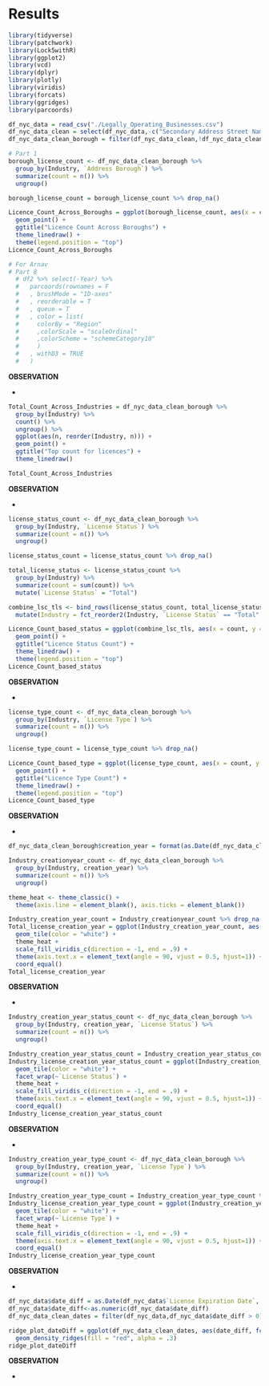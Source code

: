 # Results

```r
library(tidyverse)
library(patchwork)
library(Lock5withR)
library(ggplot2)
library(vcd)
library(dplyr)
library(plotly)
library(viridis)
library(forcats)
library(ggridges)
library(parcoords)
```



```r
df_nyc_data = read_csv("./Legally_Operating_Businesses.csv")
df_nyc_data_clean = select(df_nyc_data,-c("Secondary Address Street Name","Detail","Business Name 2"))
df_nyc_data_clean_borough = filter(df_nyc_data_clean,!df_nyc_data_clean$`Address Borough` %in% c("BRONX","QUEENS","BROOKLYN","MANHATTAN"))

# Part 1
borough_license_count <- df_nyc_data_clean_borough %>%
  group_by(Industry, `Address Borough`) %>%
  summarize(count = n()) %>%
  ungroup()

borough_license_count = borough_license_count %>% drop_na()

Licence_Count_Across_Boroughs = ggplot(borough_license_count, aes(x = count, y = reorder(Industry, count), color = `Address Borough`)) +
  geom_point() +
  ggtitle("Licence Count Across Boroughs") +
  theme_linedraw() +
  theme(legend.position = "top")
Licence_Count_Across_Boroughs

# For Arnav
# Part 8
  # df2 %>% select(-Year) %>% 
  #   parcoords(rownames = F 
  #   , brushMode = "1D-axes"
  #   , reorderable = T
  #   , queue = T
  #   , color = list(
  #     colorBy = "Region"
  #     ,colorScale = "scaleOrdinal"
  #     ,colorScheme = "schemeCategory10"
  #     )
  #   , withD3 = TRUE
  #   )
```
**OBSERVATION**

-



```r
Total_Count_Across_Industries = df_nyc_data_clean_borough %>%
  group_by(Industry) %>%
  count() %>%
  ungroup() %>%
  ggplot(aes(n, reorder(Industry, n))) +
  geom_point() +
  ggtitle("Top count for licences") +
  theme_linedraw()

Total_Count_Across_Industries
```
**OBSERVATION**

- 


```r
license_status_count <- df_nyc_data_clean_borough %>%
  group_by(Industry, `License Status`) %>%
  summarize(count = n()) %>%
  ungroup()

license_status_count = license_status_count %>% drop_na()

total_license_status <- license_status_count %>%
  group_by(Industry) %>%
  summarize(count = sum(count)) %>%
  mutate(`License Status` = "Total")

combine_lsc_tls <- bind_rows(license_status_count, total_license_status) %>%
  mutate(Industry = fct_reorder2(Industry, `License Status` == "Total", -count))

Licence_Count_based_status = ggplot(combine_lsc_tls, aes(x = count, y = reorder(Industry, count), color = `License Status`)) +
  geom_point() +
  ggtitle("Licence Status Count") +
  theme_linedraw() +
  theme(legend.position = "top")
Licence_Count_based_status
```
**OBSERVATION**

- 



```r

license_type_count <- df_nyc_data_clean_borough %>%
  group_by(Industry, `License Type`) %>%
  summarize(count = n()) %>%
  ungroup()

license_type_count = license_type_count %>% drop_na()

Licence_Count_based_type = ggplot(license_type_count, aes(x = count, y = reorder(Industry, count), color = `License Type`)) +
  geom_point() +
  ggtitle("Licence Type Count") +
  theme_linedraw() +
  theme(legend.position = "top")
Licence_Count_based_type
```
**OBSERVATION**

- 


```r
df_nyc_data_clean_borough$creation_year = format(as.Date(df_nyc_data_clean_borough$`License Creation Date`, format="%d/%m/%Y"),"%Y")

Industry_creationyear_count <- df_nyc_data_clean_borough %>%
  group_by(Industry, creation_year) %>%
  summarize(count = n()) %>%
  ungroup()

theme_heat <- theme_classic() +
  theme(axis.line = element_blank(), axis.ticks = element_blank())

Industry_creation_year_count = Industry_creationyear_count %>% drop_na(creation_year)
Total_license_creation_year = ggplot(Industry_creation_year_count, aes(creation_year, Industry, fill = count)) +
  geom_tile(color = "white") +
  theme_heat +
  scale_fill_viridis_c(direction = -1, end = .9) +
  theme(axis.text.x = element_text(angle = 90, vjust = 0.5, hjust=1)) +
  coord_equal() 
Total_license_creation_year
```
**OBSERVATION**

- 


```r
Industry_creation_year_status_count <- df_nyc_data_clean_borough %>%
  group_by(Industry, creation_year, `License Status`) %>%
  summarize(count = n()) %>%
  ungroup()

Industry_creation_year_status_count = Industry_creation_year_status_count %>% drop_na(creation_year)
Industry_license_creation_year_status_count = ggplot(Industry_creation_year_status_count, aes(creation_year, Industry, fill = count)) +
  geom_tile(color = "white") +
  facet_wrap(~`License Status`) +
  theme_heat +
  scale_fill_viridis_c(direction = -1, end = .9) +
  theme(axis.text.x = element_text(angle = 90, vjust = 0.5, hjust=1)) +
  coord_equal() 
Industry_license_creation_year_status_count
```
**OBSERVATION**

- 


```r
Industry_creation_year_type_count <- df_nyc_data_clean_borough %>%
  group_by(Industry, creation_year, `License Type`) %>%
  summarize(count = n()) %>%
  ungroup()

Industry_creation_year_type_count = Industry_creation_year_type_count %>% drop_na(creation_year)
Industry_license_creation_year_type_count = ggplot(Industry_creation_year_type_count, aes(creation_year, Industry, fill = count), cex.axis = 10) +
  geom_tile(color = "white") +
  facet_wrap(~`License Type`) +
  theme_heat +
  scale_fill_viridis_c(direction = -1, end = .9) +
  theme(axis.text.x = element_text(angle = 90, vjust = 0.5, hjust=1)) +
  coord_equal()
Industry_license_creation_year_type_count
```
**OBSERVATION**

- 


```r

df_nyc_data$date_diff = as.Date(df_nyc_data$`License Expiration Date`, format="%m/%d/%Y")-as.Date(df_nyc_data$`License Creation Date`, format="%m/%d/%Y")
df_nyc_data$date_diff<-as.numeric(df_nyc_data$date_diff)
df_nyc_data_clean_dates = filter(df_nyc_data,df_nyc_data$date_diff > 0)

ridge_plot_dateDiff = ggplot(df_nyc_data_clean_dates, aes(date_diff, fct_reorder(Industry, date_diff))) +
  geom_density_ridges(fill = "red", alpha = .3)
ridge_plot_dateDiff
```
**OBSERVATION**

- 




